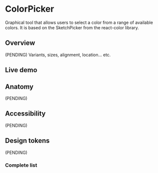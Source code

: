 


<Meta title="Components/ColorPicker" />

# ColorPicker

Graphical tool that allows users to select a color from a range of available colors. It is based on the SketchPicker from the react-color library.

## Overview

(PENDING) Variants, sizes, alignment, location... etc.

## Live demo

<LiveDemo
  story={Stories.Example}
  urlHtml="https://devoinc.github.io/genesys-styles/?path=/docs/components-tabs--docs"
  urlReact="https://devoinc.github.io/genesys-ui/?path=/docs/components-form-colorpicker--docs"
/>

## Anatomy

(PENDING)

## Accessibility

(PENDING)

## Design tokens

(PENDING)

### Complete list

<DesignTokensList componentName="colorPicker" />
